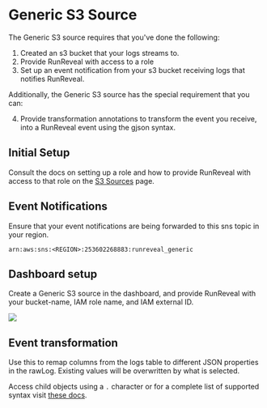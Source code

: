 # Generic S3 Source

The Generic S3 source requires that you've done the following:
1. Created an s3 bucket that your logs streams to.
2. Provide RunReveal with access to a role 
3. Set up an event notification from your s3 bucket receiving logs that notifies RunReveal.

Additionally, the Generic S3 source has the special requirement that you can:

4. Provide transformation annotations to transform the event you receive, into a RunReveal event using the gjson syntax.

## Initial Setup
Consult the docs on setting up a role and how to provide RunReveal with access to that role on the [S3 Sources](http://localhost:3000/Sources/S3-Sources) page.

## Event Notifications
Ensure that your event notifications are being forwarded to this sns topic in your region.
```
arn:aws:sns:<REGION>:253602268883:runreveal_generic
```

## Dashboard setup
Create a Generic S3 source in the dashboard, and provide RunReveal with your bucket-name, IAM role name, and IAM external ID.

<img src="/s3generic-1.png"/>

## Event transformation
Use this to remap columns from the logs table to different JSON properties in the rawLog.
Existing values will be overwritten by what is selected.

Access child objects using a `.` character or for a complete list of supported syntax visit [these docs](https://github.com/tidwall/gjson/blob/master/SYNTAX.md).

